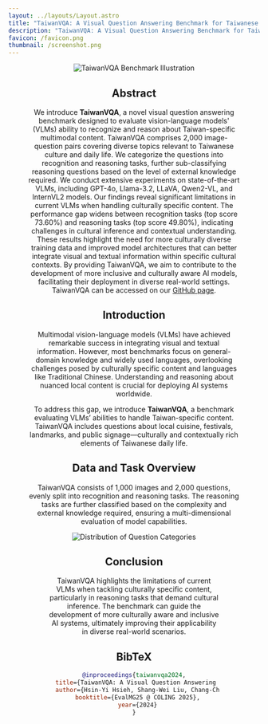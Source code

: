 ```yaml
---
layout: ../layouts/Layout.astro
title: "TaiwanVQA: A Visual Question Answering Benchmark for Taiwanese Daily Life"
description: "TaiwanVQA: A Visual Question Answering Benchmark for Taiwanese Daily Life"
favicon: /favicon.png
thumbnail: /screenshot.png
---
```




<Header
  title={frontmatter.title}
  authors={[
    {
      name: "Hsin-Yi Hsieh",
      notes: ["†"],
    },
    {
      name: "Shang-Wei Liu",
      notes: ["†"],
    },
    {
      name: "Chih-Chang Meng",
      notes: ["‡"],
    },
    {
      name: "Chien-Hua Chen",
      notes: ["‡"],
    },
    {
      name: "Shuo-Yueh Lin",
      notes: ["§"],
    },
    {
      name: "Hung-Ju Lin",
      notes: ["*"],
    },
    {
      name: "Hen-Hsen Huang",
      notes: ["¶"],
    },
    {
      name: "I Chen Wu",
      notes: ["‡"],
    }
  ]}
  conference="EvalMG25 @ COLING 2025"
  notes={[
    {
      symbol: "†",
      text: "National Center for High-performance Computing, Taiwan",
    },
    {
      symbol: "§",
      text: "National Central University, Taiwan",
    },
    {
      symbol: "‡",
      text: "National Yang Ming Chiao Tung University, Taiwan",
    },
    {
      symbol: "*",
      text: "National Taiwan University, Taiwan",
    },
    {
      symbol: "¶",
      text: "Institute of Information Science, Academia Sinica, Taiwan",
    }
  ]}
  links={[
    {
      name: "Dataset",
      url: "https://taide-taiwan.github.io/TaiwanVQA/",
      icon: "mdi:github",
    },
    {
      name: "arXiv",
      url: "#",
      icon: "academicons:arxiv",
    },
  ]}
/>

<Image src={cover} alt="TaiwanVQA Benchmark Illustration" />
<Figure caption="An illustration of the TaiwanVQA Benchmark. Each image in the dataset is paired with two questions (one recognition and one reasoning) covering various aspects of Taiwanese daily life and culture." />

## Abstract
We introduce **TaiwanVQA**, a novel visual question answering benchmark designed to evaluate vision-language models' (VLMs) ability to recognize and reason about Taiwan-specific multimodal content. TaiwanVQA comprises 2,000 image-question pairs covering diverse topics relevant to Taiwanese culture and daily life. We categorize the questions into recognition and reasoning tasks, further sub-classifying reasoning questions based on the level of external knowledge required. We conduct extensive experiments on state-of-the-art VLMs, including GPT-4o, Llama-3.2, LLaVA, Qwen2-VL, and InternVL2 models. Our findings reveal significant limitations in current VLMs when handling culturally specific content. The performance gap widens between recognition tasks (top score 73.60%) and reasoning tasks (top score 49.80%), indicating challenges in cultural inference and contextual understanding. These results highlight the need for more culturally diverse training data and improved model architectures that can better integrate visual and textual information within specific cultural contexts. By providing TaiwanVQA, we aim to contribute to the development of more inclusive and culturally aware AI models, facilitating their deployment in diverse real-world settings. TaiwanVQA can be accessed on our [GitHub page](https://taide-taiwan.github.io/TaiwanVQA/).

## Introduction
Multimodal vision-language models (VLMs) have achieved remarkable success in integrating visual and textual information. However, most benchmarks focus on general-domain knowledge and widely used languages, overlooking challenges posed by culturally specific content and languages like Traditional Chinese. Understanding and reasoning about nuanced local content is crucial for deploying AI systems worldwide. 

To address this gap, we introduce **TaiwanVQA**, a benchmark evaluating VLMs’ abilities to handle Taiwan-specific content. TaiwanVQA includes questions about local cuisine, festivals, landmarks, and public signage—culturally and contextually rich elements of Taiwanese daily life.

## Data and Task Overview
TaiwanVQA consists of 1,000 images and 2,000 questions, evenly split into recognition and reasoning tasks. The reasoning tasks are further classified based on the complexity and external knowledge required, ensuring a multi-dimensional evaluation of model capabilities.

<Image src={topicDis} alt="Distribution of Question Categories" />
<Figure caption="Distribution of Question Categories. The blue and red bars represent recognition and reasoning questions respectively. Darker bars show the total number of questions in the main topic, while lighter bars indicate the number of questions in subtopics. Topics without subtopics, like Daily Necessities, have no lighter bars." />

## Conclusion
TaiwanVQA highlights the limitations of current VLMs when tackling culturally specific content, particularly in reasoning tasks that demand cultural inference. The benchmark can guide the development of more culturally aware and inclusive AI systems, ultimately improving their applicability in diverse real-world scenarios.

## BibTeX
```bibtex
@inproceedings{taiwanvqa2024,
  title={TaiwanVQA: A Visual Question Answering Benchmark for Taiwanese Daily Life},
  author={Hsin-Yi Hsieh, Shang-Wei Liu, Chang-Chih Meng, Chien-Hua Chen, Shuo-Yueh Lin, Hung-Ju Lin, Hen-Hsen Huang, I-Chen Wu},
  booktitle={EvalMG25 @ COLING 2025},
  year={2024}
}
